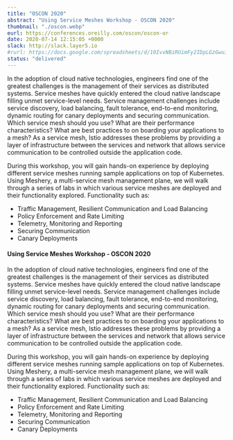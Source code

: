 ```yaml
---
title: "OSCON 2020"
abstract: "Using Service Meshes Workshop - OSCON 2020"
thumbnail: "./oscon.webp"
eurl: https://conferences.oreilly.com/oscon/oscon-or
date: 2020-07-14 12:15:05 +0000
slack: http://slack.layer5.io
#rurl: https://docs.google.com/spreadsheets/d/10IvvNBiRUimFy2IDpLGzGwuiiVl3vFstN7Bx8fJDB0c/edit?usp=sharing
status: "delivered"
---
```


In the adoption of cloud native technologies, engineers find one of the greatest challenges is the management of their services as distributed systems. Service meshes have quickly entered the cloud native landscape filling unmet service-level needs. Service management challenges include service discovery, load balancing, fault tolerance, end-to-end monitoring, dynamic routing for canary deployments and securing communication. Which service mesh should you use? What are their performance characteristics? What are best practices to on boarding your applications to a mesh? As a service mesh, Istio addresses these problems by providing a layer of infrastructure between the services and network that allows service communication to be controlled outside the application code.

During this workshop, you will gain hands-on experience by deploying different service meshes running sample applications on top of Kubernetes. Using Meshery, a multi-service mesh management plane, we will walk through a series of labs in which various service meshes are deployed and their functionality explored. Functionality such as:

- Traffic Management, Resilient Communication and Load Balancing
- Policy Enforcement and Rate Limiting
- Telemetry, Monitoring and Reporting
- Securing Communication
- Canary Deployments

#### Using Service Meshes Workshop - OSCON 2020

In the adoption of cloud native technologies, engineers find one of the greatest challenges is the management of their services as distributed systems. Service meshes have quickly entered the cloud native landscape filling unmet service-level needs. Service management challenges include service discovery, load balancing, fault tolerance, end-to-end monitoring, dynamic routing for canary deployments and securing communication. Which service mesh should you use? What are their performance characteristics? What are best practices to on boarding your applications to a mesh? As a service mesh, Istio addresses these problems by providing a layer of infrastructure between the services and network that allows service communication to be controlled outside the application code.

During this workshop, you will gain hands-on experience by deploying different service meshes running sample applications on top of Kubernetes. Using Meshery, a multi-service mesh management plane, we will walk through a series of labs in which various service meshes are deployed and their functionality explored. Functionality such as:

- Traffic Management, Resilient Communication and Load Balancing
- Policy Enforcement and Rate Limiting
- Telemetry, Monitoring and Reporting
- Securing Communication
- Canary Deployments
